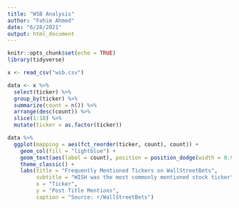 ```yaml
---
title: "WSB Analysis"
author: "Fahim Ahmed"
date: "6/28/2021"
output: html_document
---
```


```r
knitr::opts_chunk$set(echo = TRUE)
library(tidyverse)
```

```r
x <- read_csv("wsb.csv")
```

```r
data <- x %>%
  select(ticker) %>%
  group_by(ticker) %>%
  summarize(count = n()) %>%
  arrange(desc(count)) %>%
  slice(1:10) %>%
  mutate(ticker = as.factor(ticker))

```

```r
data %>%
  ggplot(mapping = aes(fct_reorder(ticker, count), count)) +
    geom_col(fill = "lightblue") +
    geom_text(aes(label = count), position = position_dodge(width = 0.9), vjust = -0.25) +
    theme_classic() +
    labs(title = "Frequently Mentioned Tickers on WallStreetBets",
         subtitle = "WISH was the most commonly mentioned stock ticker",
         x = "Ticker",
         y = "Post Title Mentions",
         caption = "Source: r/WallStreetBets")
```


